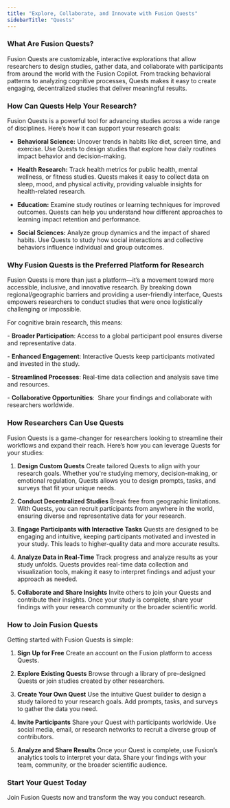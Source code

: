 ```yaml
---
title: "Explore, Collaborate, and Innovate with Fusion Quests"
sidebarTitle: "Quests"
---
```


### **What Are Fusion Quests?**

Fusion Quests are customizable, interactive explorations that allow researchers to design studies, gather data, and collaborate with participants from around the world with the Fusion Copilot. From tracking behavioral patterns to analyzing cognitive processes, Quests makes it easy to create engaging, decentralized studies that deliver meaningful results.

### **How Can Quests Help Your Research?**

Fusion Quests is a powerful tool for advancing studies across a wide range of disciplines. Here’s how it can support your research goals:

* **Behavioral Science:** Uncover trends in habits like diet, screen time, and exercise. Use Quests to design studies that explore how daily routines impact behavior and decision-making.

* **Health Research:** Track health metrics for public health, mental wellness, or fitness studies. Quests makes it easy to collect data on sleep, mood, and physical activity, providing valuable insights for health-related research.

* **Education:** Examine study routines or learning techniques for improved outcomes. Quests can help you understand how different approaches to learning impact retention and performance.

* **Social Sciences:** Analyze group dynamics and the impact of shared habits. Use Quests to study how social interactions and collective behaviors influence individual and group outcomes.

### **Why Fusion Quests is the Preferred Platform for Research** 

Fusion Quests is more than just a platform—it’s a movement toward more accessible, inclusive, and innovative research. By breaking down regional/geographic barriers and providing a user-friendly interface, Quests empowers researchers to conduct studies that were once logistically challenging or impossible.  

For cognitive brain research, this means:  

\- **Broader Participation**: Access to a global participant pool ensures diverse and representative data.  

\- **Enhanced Engagement**: Interactive Quests keep participants motivated and invested in the study.  

\- **Streamlined Processes**: Real-time data collection and analysis save time and resources.  

\- **Collaborative Opportunities**:  Share your findings and collaborate with researchers worldwide.  

### **How Researchers Can Use Quests**

Fusion Quests is a game-changer for researchers looking to streamline their workflows and expand their reach. Here’s how you can leverage Quests for your studies:

1. **Design Custom Quests**
   Create tailored Quests to align with your research goals. Whether you're studying memory, decision-making, or emotional regulation, Quests allows you to design prompts, tasks, and surveys that fit your unique needs.

2. **Conduct Decentralized Studies**
   Break free from geographic limitations. With Quests, you can recruit participants from anywhere in the world, ensuring diverse and representative data for your research.

3. **Engage Participants with Interactive Tasks**
   Quests are designed to be engaging and intuitive, keeping participants motivated and invested in your study. This leads to higher-quality data and more accurate results.

4. **Analyze Data in Real-Time**
   Track progress and analyze results as your study unfolds. Quests provides real-time data collection and visualization tools, making it easy to interpret findings and adjust your approach as needed.

5. **Collaborate and Share Insights**
   Invite others to join your Quests and contribute their insights. Once your study is complete, share your findings with your research community or the broader scientific world.

### **How to Join Fusion Quests**

Getting started with Fusion Quests is simple:

1. **Sign Up for Free**
   Create an account on the Fusion platform to access Quests.

2. **Explore Existing Quests**
   Browse through a library of pre-designed Quests or join studies created by other researchers.

3. **Create Your Own Quest**
   Use the intuitive Quest builder to design a study tailored to your research goals. Add prompts, tasks, and surveys to gather the data you need.

4. **Invite Participants**
   Share your Quest with participants worldwide. Use social media, email, or research networks to recruit a diverse group of contributors.

5. **Analyze and Share Results**
   Once your Quest is complete, use Fusion’s analytics tools to interpret your data. Share your findings with your team, community, or the broader scientific audience.

### **Start Your Quest Today**

Join Fusion Quests now and transform the way you conduct research.